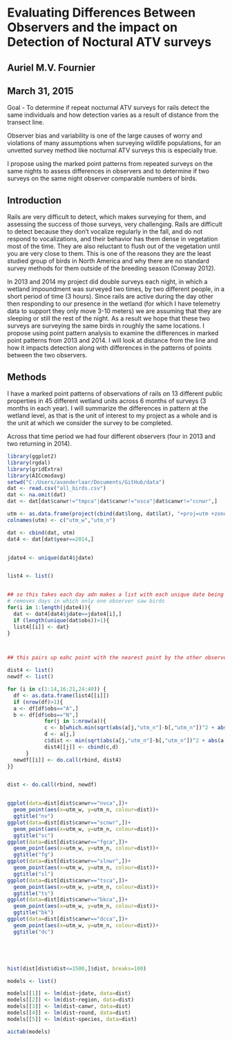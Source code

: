 # Evaluating Differences Between Observers and the impact on Detection of Noctural ATV surveys
## Auriel M.V. Fournier
## March 31, 2015

Goal - To determine if repeat nocturnal ATV surveys for rails detect the same individuals and how detection varies as a result of distance from the transect line. 

Observer bias and variability is one of the large causes of worry and violations of many assumptions when surveying wildlife populations, for an unvetted survey method like nocturnal ATV surveys this is especially true. 

I propose using the marked point patterns from repeated surveys on the same nights to assess differences in observers and to determine if two surveys on the same night observer comparable numbers of birds. 

## Introduction

Rails are very difficult to detect, which makes surveying for them, and assessing the success of those surveys, very challenging. Rails are difficult to detect because they don't vocalize regularly in the fall, and do not respond to vocalizations, and their behavior has them dense in vegetation most of the time. They are also reluctant to flush out of the vegetation until you are very close to them. This is one of the reasons they are the least studied group of birds in North America and why there are no standard survey methods for them outside of the breeding season (Conway 2012). 

In 2013 and 2014 my project did double surveys each night, in which a wetland impoundment was surveyed two times, by two different people, in a short period of time (3 hours). Since rails are active during the day other then responding to our presence in the wetland (for which I have telemetry data to support they only move 3-10 meters) we are assuming that they are sleeping or still the rest of the night. As a result we hope that these two surveys are surveying the same birds in roughly the same locations. I propose using point pattern analysis to examine the differences in marked point patterns from 2013 and 2014. I will look at distance from the line and how it impacts detection along with differences in the patterns of points between the two observers. 

## Methods

I have a marked point patterns of observations of rails on 13 different public properties in 45 different wetland units across 6 months of surveys (3 months in each year). I will summarize the differences in pattern at the wetland level, as that is the unit of interest to my project as a whole and is the unit at which we consider the survey to be completed. 

Across that time period we had four different observers (four in 2013 and two returning in 2014). 

```r
library(ggplot2)
library(rgdal)
library(gridExtra)
library(AICcmodavg)
setwd("C:/Users/avanderlaar/Documents/GitHub/data")
dat <- read.csv("all_birds.csv")
dat <- na.omit(dat)
dat <- dat[dat$canwr!="tmpca"|dat$canwr!="osca"|dat$canwr!="ccnwr",]

utm <- as.data.frame(project(cbind(dat$long, dat$lat), "+proj=utm +zone=15 ellps=WGS84"))
colnames(utm) <- c("utm_w","utm_n")

dat <- cbind(dat, utm)
dat4 <- dat[dat$year==2014,]


jdate4 <- unique(dat4$jdate)


list4 <- list()


## so this takes each day adn makes a list with each unique date being a level in the lsit
# removes days in which only one observer saw birds
for(i in 1:length(jdate4)){
  dat <- dat4[dat4$jdate==jdate4[i],]
  if (length(unique(dat$obs))>1){
  list4[[i]] <- dat}
}



## this pairs up eahc point with the nearest point by the other observer and measures the difference

dist4 <- list()
newdf <- list()

for (i in c(1:14,16:21,24:40)) {
  df <- as.data.frame(list4[[i]])
  if (nrow(df)>1){
  a <- df[df$obs=="A",]
  b <- df[df$obs=="N",]
            for(j in 1:nrow(a)){
            c <- b[which.min(sqrt(abs(a[j,"utm_n"]-b[,"utm_n"])^2 + abs(a[j,"utm_w"]-b[,"utm_w"])^2)),]
            d <- a[j,]
            c$dist <- min(sqrt(abs(a[j,"utm_n"]-b[,"utm_n"])^2 + abs(a[j,"utm_w"]-b[,"utm_w"])^2))
            dist4[[j]] <- cbind(c,d)
      }
  newdf[[i]] <- do.call(rbind, dist4)
}}


dist <- do.call(rbind, newdf)


ggplot(data=dist[dist$canwr=="nvca",])+
  geom_point(aes(x=utm_w, y=utm_n, colour=dist))+
  ggtitle("nv")
ggplot(data=dist[dist$canwr=="scnwr",])+
  geom_point(aes(x=utm_w, y=utm_n, colour=dist))+
  ggtitle("sc")
ggplot(data=dist[dist$canwr=="fgca",])+
  geom_point(aes(x=utm_w, y=utm_n, colour=dist))+
  ggtitle("fg")
ggplot(data=dist[dist$canwr=="slnwr",])+
  geom_point(aes(x=utm_w, y=utm_n, colour=dist))+
  ggtitle("sl")
ggplot(data=dist[dist$canwr=="tsca",])+
  geom_point(aes(x=utm_w, y=utm_n, colour=dist))+
  ggtitle("ts")
ggplot(data=dist[dist$canwr=="bkca",])+
  geom_point(aes(x=utm_w, y=utm_n, colour=dist))+
  ggtitle("bk")
ggplot(data=dist[dist$canwr=="dcca",])+
  geom_point(aes(x=utm_w, y=utm_n, colour=dist))+
  ggtitle("dc")





hist(dist[dist$dist<=1500,]$dist, breaks=100)

models <- list()

models[[1]] <- lm(dist~jdate, data=dist)
models[[2]] <- lm(dist~region, data=dist)
models[[3]] <- lm(dist~canwr, data=dist)
models[[4]] <- lm(dist~round, data=dist)
models[[5]] <- lm(dist~species, data=dist)

aictab(models)

```

